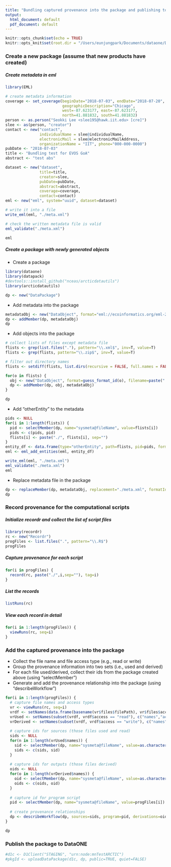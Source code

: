 ```yaml
---
title: "Bundling captured provenance into the package and publishing to DataONE"
output:
  html_document: default
  pdf_document: default
---
```


```r
knitr::opts_chunk$set(echo = TRUE)
knitr::opts_knit$set(root.dir = "/Users/eunjungpark/Documents/dataone/DataONE_2018_Summer_Intern_Project1/bundling/new")
```

### Create a new package (assume that new products have created)
##### Create metadata in eml
```r
library(EML)

# create metadata information
coverage <- set_coverage(beginDate="2018-07-03", endDate="2018-07-20", 
                         geographicDescription="Chicago", 
                         west=-87.623177, east=-87.623177, 
                         north=41.881832, south=41.881832)
person <- as.person("Seokki Lee <slee195@hawk.iit.edu> [cre]")
slee <- as(person, "creator")
contact <- new("contact", 
               individualName = slee@individualName, 
               electronicMail = slee@electronicMailAddress, 
               organizationName = "IIT", phone="000-000-0000")
pubDate <- "2018-07-03"
title <- "Bundling test for EVOS GoA"
abstract <- "test abs"

dataset <- new("dataset", 
               title=title, 
               creator=slee, 
               pubDate=pubDate, 
               abstract=abstract, 
               coverage=coverage, 
               contact=contact)
eml <- new("eml", system="uuid", dataset=dataset)

# write it into a file
write_eml(eml, "./meta.xml")

# check the written metadata file is valid
eml_validate("./meta.xml")

eml
```


##### Create a package with newly generated objects
+ Create a package
```r
library(dataone)
library(datapack)
#devtools::install_github("nceas/arcticdatautils")
library(arcticdatautils)

dp <- new("DataPackage")
```

+ Add metadata into the package
```r
metadataObj <- new("DataObject", format="eml://ecoinformatics.org/eml-2.1.1", filename="./meta.xml")
dp <- addMember(dp, metadataObj)
dp
```

+ Add objects into the package
```r
# collect lists of files except metadata file
flists <- grep(list.files("."), pattern="\\.xml$", inv=T, value=T)
flists <- grep(flists, pattern="\\.zip$", inv=T, value=T)

# filter out directory names
flists <- setdiff(flists, list.dirs(recursive = FALSE, full.names = FALSE))

for(o in flists) { 
  obj <- new("DataObject", format=guess_format_id(o), filename=paste("./",o,sep=""))
  dp <- addMember(dp, obj, metadataObj)
}

dp
```

+ Add "otherEntity" to the metadata
```r
pids <- NULL
for(i in 1:length(flists)) {
  pid <- selectMember(dp, name="sysmeta@fileName", value=flists[i])
  pids <- c(pids, pid)
  flists[i] <- paste("./", flists[i], sep="")
}
entity_df <- data.frame(type="otherEntity", path=flists, pid=pids, format_id=guess_format_id(flists), stringsAsFactors=FALSE)
eml <- eml_add_entities(eml, entity_df)

write_eml(eml, "./meta.xml")
eml_validate("./meta.xml")
eml
```

+ Replace metadata file in the package
```r
dp <- replaceMember(dp, metadataObj, replacement="./meta.xml", formatId="eml://ecoinformatics.org/eml-2.1.1")
dp
```

<!--
```r
# collect lists of files except metadata file
#flists <- grep(list.files("./new/"), pattern="\\.xml$", inv=T, value=T)

# collect the extensions from the list
#for (i in 1:length(flists)) {
#  types <- c(types,sub("([^.?]*)","",flists[i]))
#}

#for (type in unique(types)) {
#  objs = list.files("./new/", pattern=paste("\\",type,"$",sep=""))
  
#  for(o in objs) { 
#    obj <- new("DataObject", format="text/csv", filename=paste("./new",o,sep=""))
#    dp <- addMember(dp, obj, metadataObj)
#  }
#}

#dp
```


+ add scripts into the package
```r
#progFiles = list.files("./new/", pattern="\\.R$")

#for(i in progFiles) { 
#  progObj <- new("DataObject", format="application/R", filename=i)
#  dp <- addMember(dp, progObj, metadataObj)
#}

#dp
```

+ add images into the package
```r
#outFiles = list.files("./new/", pattern="\\.png$")

#for(i in outFiles) { 
#  outObj <- new("DataObject", format="image/png", filename=i)
#  dp <- addMember(dp, outObj, metadataObj)
#}

#dp
```
-->


### Record provenance for the computational scripts
##### Initialize recordr and collect the list of script files
```r
library(recordr)
rc <- new("Recordr")
progFiles <- list.files(".", pattern="\\.R$")
progFiles
```

##### Capture provenance for each script
```r
for(i in progFiles) {
  record(rc, paste("./",i,sep=""), tag=i)
}
```

##### List the records
```r
listRuns(rc)
```

##### View each record in detail
```r
for(i in 1:length(progFiles)) {
  viewRuns(rc, seq=i) 
}
```


### Add the captured provenance into the package
+ Collect the file name and file access type (e.g., read or write)
+ Group the provenance information into two sets (i.e., used and derived)
+ For each file used/derived, collect their ids from the package created above (using "selectMember")
+ Generate and add the provenance relationship into the package (using "describeWorkflow")
```r
for(i in 1:length(progFiles)) {
  # capture file names and access types
  vr <- viewRuns(rc, seq=i)
  vrdf <- setNames(data.frame(basename(vr$files$filePath), vr$files$access), c("names","access"))
  vrUsed <- setNames(subset(vrdf, vrdf$access == "read"), c("names","acess"))
  vrDerived <- setNames(subset(vrdf, vrdf$access == "write"), c("names","acess"))
  
  # capture ids for sources (those files used and read)
  sids <- NULL
  for(n in 1:length(vrUsed$names)) {
    sid <- selectMember(dp, name="sysmeta@fileName", value=as.character(vrUsed$names[n]))
    sids <- c(sids, sid)
  }
  
  # capture ids for outputs (those files derived)
  oids <- NULL
  for(o in 1:length(vrDerived$names)) {
    oid <- selectMember(dp, name="sysmeta@fileName", value=as.character(vrDerived$names[o]))
    oids <- c(oids, oid)
  }
  
  # capture id for program script
  pid <- selectMember(dp, name="sysmeta@fileName", value=progFiles[i])
  
  # create provenance relationships
  dp <- describeWorkflow(dp, sources=sids, program=pid, derivations=oids)
}

dp
```

### Publish the package to DataONE
```r
#d1c <- D1Client("STAGING", "urn:node:mnTestARCTIC")
#pkgId <- uploadDataPackage(d1c, dp, public=TRUE, quiet=FALSE)
```